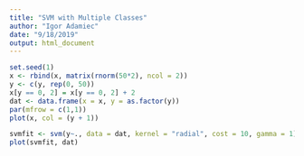 ```yaml
---
title: "SVM with Multiple Classes"
author: "Igor Adamiec"
date: "9/18/2019"
output: html_document
---
```


```r
set.seed(1)
x <- rbind(x, matrix(rnorm(50*2), ncol = 2))
y <- c(y, rep(0, 50))
x[y == 0, 2] = x[y == 0, 2] + 2
dat <- data.frame(x = x, y = as.factor(y))
par(mfrow = c(1,1))
plot(x, col = (y + 1))
```

```r
svmfit <- svm(y~., data = dat, kernel = "radial", cost = 10, gamma = 1)
plot(svmfit, dat)
```

